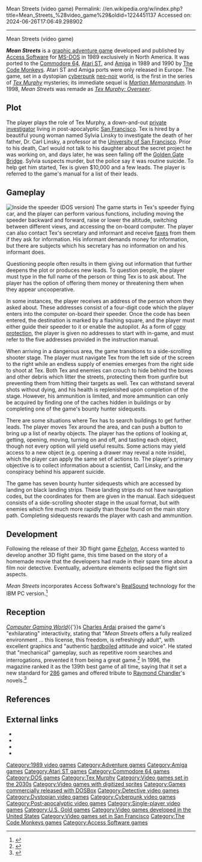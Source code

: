 Mean Streets (video game)
Permalink: //en.wikipedia.org/w/index.php?title=Mean_Streets_%28video_game%29&oldid=1224451137
Accessed on: 2024-06-26T17:06:49.298902



------
Mean Streets (video game)
{{refimprove|date=June 2012}}
{{Infobox video game
| title = Mean Streets
| image = MSBoxArtWiki.jpg
| caption = North American cover art
| developer = [[Access Software]]<br>[[The Code Monkeys]] (ports)
| publisher = {{vgrelease|NA|Access Software|EU|[[U.S. Gold]]<ref name="eu"/>}}
| director = [[Bruce Carver]]
| producer = Bruce Carver
| designer = Roger Carver<br>David Curtin<br>[[Brent Erickson]]<br>Kevin Homer
| writer = [[Brent Erickson]]<br>Brian Ferguson<br>[[Chris Jones (Access Software)|Chris Jones]]
| artist = Douglas Vandegrift<br>John Berven<br>Jon Clark
| series = ''[[Tex Murphy]]''
| engine = 
| platforms = [[MS-DOS]], [[Commodore 64]], [[Atari ST]], [[Amiga]]
| released = '''MS-DOS, C64'''<br>{{vgrelease|NA|October 1989<ref>{{Cite news |date=October 15, 1989 |title=October New Releases |url=https://www.newspapers.com/image/439492681 |access-date=April 25, 2024 |work=[[The Boston Globe]] |pages=34 |quote=''Mean Streets'' from Access Software...IBM.}}</ref>|EU|November 1990<ref name="eu">{{Cite news |date=November 23, 1990 |title=Top Christmas Computer Games |url=https://www.newspapers.com/image/819421172 |access-date=April 25, 2024 |work=[[Southport Visiter]] |pages=30 |quote=This week, Input looks at a bundle of new releases on the computer scene, from Birmingham's software giants US Gold..''Mean Streets'' will be available for the following formats: C64 disk, Atari ST, Amiga and IBM PC.}}</ref>}}'''Atari ST, Amiga'''<br>{{vgrelease|EU|November 1990<ref name="eu"/>}}
| genre = [[Adventure game|Adventure]]
| modes = [[Single-player video game|Single-player]]
}}

'''''Mean Streets''''' is a [[graphic adventure game]] developed and published by [[Access Software]] for [[MS-DOS]] in 1989 exclusively in North America. It was ported to the [[Commodore 64]], [[Atari ST]], and [[Amiga]] in 1989 and 1990 by [[The Code Monkeys]]. Atari ST and Amiga ports were only released in Europe. The game, set in a dystopian [[cyberpunk]] [[neo-noir]] world, is the first in the series of ''[[Tex Murphy]]'' mysteries; its immediate sequel is ''[[Martian Memorandum]]''. In 1998, ''Mean Streets'' was remade as ''[[Tex Murphy: Overseer]]''.

==Plot==
The player plays the role of Tex Murphy, a down-and-out [[private investigator]] living in post-apocalyptic [[San Francisco]]. Tex is hired by a beautiful young woman named Sylvia Linsky to investigate the death of her father, Dr. Carl Linsky, a professor at the [[University of San Francisco]]. Prior to his death, Carl would not talk to his daughter about the secret project he was working on, and days later, he was seen falling off the [[Golden Gate Bridge]]. Sylvia suspects murder, but the police say it was routine suicide. To help get him started, Tex is given $10,000 and a few leads. The player is referred to the game's manual for a list of their leads.

==Gameplay==
[[File:Mean Streets screenshot.png|thumb|left|Inside the speeder (DOS version)]]
The game starts in Tex's speeder flying car, and the player can perform various functions, including moving the speeder backward and forward, raise or lower the altitude, switching between different views, and accessing the on-board computer. The player can also contact Tex's secretary and informant and receive [[fax]]es from them if they ask for information. His informant demands money for information, but there are subjects which his secretary has no information on and his informant does.

Questioning people often results in them giving out information that further deepens the plot or produces new leads. To question people, the player must type in the full name of the person or thing Tex is to ask about. The player has the option of offering them money or threatening them when they appear uncooperative.

In some instances, the player receives an address of the person whom they asked about. These addresses consist of a four-digit code which the player enters into the computer on-board their speeder. Once the code has been entered, the destination is marked by a flashing square, and the player must either guide their speeder to it or enable the autopilot. As a form of [[copy protection]], the player is given no addresses to start with in-game, and must refer to the five addresses provided in the instruction manual.

When arriving in a dangerous area, the game transitions to a side-scrolling shooter stage. The player must navigate Tex from the left side of the screen to the right while an endless supply of enemies emerges from the right side to shoot at Tex. Both Tex and enemies can crouch to hide behind the boxes and other debris which litter the streets, protecting them from gunfire but preventing them from hitting their targets as well. Tex can withstand several shots without dying, and his health is replenished upon completion of the stage. However, his ammunition is limited, and more ammunition can only be acquired by finding one of the caches hidden in buildings or by completing one of the game's bounty hunter sidequests.

There are some situations where Tex has to search buildings to get further leads. The player moves Tex around the area, and can push a button to bring up a list of nearby objects. The player has the options of looking at, getting, opening, moving, turning on and off, and tasting each object, though not every option will yield useful results. Some actions may yield access to a new object (e.g. opening a drawer may reveal a note inside), which the player can apply the same set of actions to. The player's primary objective is to collect information about a scientist, Carl Linsky, and the conspiracy behind his apparent suicide.

The game has seven bounty hunter sidequests which are accessed by landing on black landing strips. These landing strips do not have navigation codes, but the coordinates for them are given in the manual. Each sidequest consists of a side-scrolling shooter stage in the usual format, but with enemies which fire much more rapidly than those found on the main story path. Completing sidequests rewards the player with cash and ammunition.

==Development==
Following the release of their 3D flight game ''[[Echelon (Access Software)|Echelon]]'', Access wanted to develop another 3D flight game, this time based on the story of a homemade movie that the developers had made in their spare time about a film noir detective.{{Citation needed|date=September 2019}} Eventually, adventure elements eclipsed the flight sim aspects.

''Mean Streets'' incorporates Access Software's [[RealSound]] technology for the IBM PC version.<ref>{{cite web |title=Saturday Crapshoot: Mean Streets |url=https://www.pcgamer.com/saturday-crapshoot-mean-streets/ |website=PC Gamer |accessdate=20 October 2018}}</ref>

==Reception==
''[[Computer Gaming World]]''{{'}}s [[Charles Ardai]] praised the game's "exhilarating" interactivity, stating that "''Mean Streets'' offers a fully realized environment ... this license, this freedom, is refreshingly adult", with excellent graphics and "authentic [[hardboiled]] attitude and voice". He stated that "mechanical" gameplay, such as repetitive room searches and interrogations, prevented it from being a great game.<ref name="ardai199001">{{cite magazine | url=http://www.cgwmuseum.org/galleries/index.php?year=1990&pub=2&id=67 | title=Popcorn Not Included II / Access Software's "Mean Streets" | magazine=Computer Gaming World | date=January 1990 | accessdate=15 November 2013 | last=Ardai | first=Charles | authorlink=Charles Ardai | pages=39 | issue=67}}</ref> In 1996, the magazine ranked it as the 139th best game of all time, saying that it set a new standard for [[Intel 80286|286]] games and offered tribute to [[Raymond Chandler]]'s novels.<ref name="cgw199611best">{{cite magazine | url=http://www.cgwmuseum.org/galleries/index.php?year=1996&pub=2&id=148 | title=150 Best Games of All Time | magazine=Computer Gaming World | date=November 1996 | accessdate=25 March 2016 | pages=64–80}}</ref>

==References==
{{reflist}}

==External links==
* {{atarimania|id=24974|name=Mean Streets}}
* {{lemon64 game|id=1632|name=Mean Streets}}
* {{Lemon Amiga game|id=2255|name=Mean Streets}}
* {{moby game|id=/mean-streets|name=''Mean Streets''}}

{{TexMurphy}}

[[Category:1989 video games]]
[[Category:Adventure games]]
[[Category:Amiga games]]
[[Category:Atari ST games]]
[[Category:Commodore 64 games]]
[[Category:DOS games]]
[[Category:Tex Murphy]]
[[Category:Video games set in the 2030s]]
[[Category:Video games with digitized sprites]]
[[Category:Games commercially released with DOSBox]]
[[Category:Detective video games]]
[[Category:Dystopian video games]]
[[Category:Cyberpunk video games]]
[[Category:Post-apocalyptic video games]]
[[Category:Single-player video games]]
[[Category:U.S. Gold games]]
[[Category:Video games developed in the United States]]
[[Category:Video games set in San Francisco]]
[[Category:The Code Monkeys games]]
[[Category:Access Software games]]